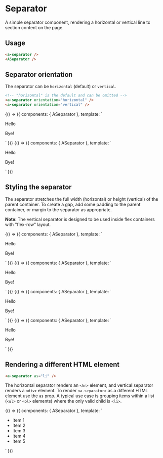 
<Meta title="Components/Separator" component={ASeparator} />

# Separator

A simple separator component, rendering a horizontal or vertical line to section content on the page.

## Usage

```html
<a-separator />
<ASeparator />
```

<ArgsTable of={ASeparator} />

## Separator orientation

The separator can be `horizontal` (default) or `vertical`.

```html
<!-- "horizontal" is the default and can be omitted -->
<a-separator orientation="horizontal" />
<a-separator orientation="vertical" />
```

<Canvas isColumn="true">
  <Story name="horizontal">
    {() => ({
      components: { ASeparator },
      template: `
      <div>
        <p>Hello</p>
        <a-separator class="my-2"/>
        <p>Bye!</p>
      </div>`
    })}
  </Story>
  <Story name="vertical">
    {() => ({
      components: { ASeparator },
      template: `
      <div class="flex">
        <p>Hello</p>
        <a-separator orientation="vertical" class="mx-2"/>
        <p>Bye!</p>
      </div>`
    })}
  </Story>
</Canvas>

## Styling the separator

The separator stretches the full width (horizontal) or height (vertical) of the parent container.
To create a gap, add some padding to the parent container, or margin to the separator as appropriate.

**Note**: The vertical separator is designed to be used inside flex containers with "flex-row" layout.

<Canvas isColumn="true">
  <Story name="with padding vertical">
    {() => ({
      components: { ASeparator },
      template: `
      <div class="flex border border-warsaw py-2">
        <p>Hello</p>
        <a-separator orientation="vertical" class="mx-2"/>
        <p>Bye!</p>
      </div>`
    })}
  </Story>
  <Story name="with margins vertical">
    {() => ({
      components: { ASeparator },
      template: `
      <div class="flex border border-warsaw">
        <p>Hello</p>
        <a-separator orientation="vertical" class="m-2"/>
        <p>Bye!</p>
      </div>`
    })}
  </Story>
  <Story name="with padding horizontal">
    {() => ({
      components: { ASeparator },
      template: `
      <div class="border border-warsaw px-2">
        <p>Hello</p>
        <a-separator class="my-2"/>
        <p>Bye!</p>
      </div>`
    })}
  </Story>
  <Story name="with margins horizontal">
    {() => ({
      components: { ASeparator },
      template: `
      <div class="border border-warsaw">
        <p>Hello</p>
        <a-separator class="m-2"/>
        <p>Bye!</p>
      </div>`
    })}
  </Story>
</Canvas>

## Rendering a different HTML element

```html
<a-separator as="li" />
```

The horizontal separator renders an `<hr>` element, and vertical separator renders a `<div>` element.
To render `<a-separator>` as a different HTML element use the `as` prop.
A typical use case is grouping items within a list (`<ul>` or `<ol>` elements) where the only valid child is `<li>`.

<Canvas>
  <Story name="as prop">
    {() => ({
      components: { ASeparator },
      template: `
      <ul>
        <li>Item 1</li>
        <li>Item 2</li>
        <li>Item 3</li>
        <a-separator as="li" class="my-2"/>
        <li>Item 4</li>
        <li>Item 5</li>
      </ul>`
    })}
  </Story>
</Canvas>
